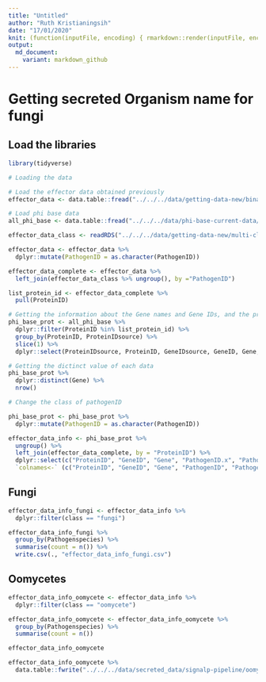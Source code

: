 ```yaml
---
title: "Untitled"
author: "Ruth Kristianingsih"
date: "17/01/2020"
knit: (function(inputFile, encoding) { rmarkdown::render(inputFile, encoding = encoding, output_dir = here::here("reports", stringr::str_remove(getwd(), here::here("scripts/r-scripts/")))) })
output:
  md_document:
    variant: markdown_github
---
```


# Getting secreted Organism name for fungi

## Load the libraries 

```r
library(tidyverse)

```

```r
# Loading the data

# Load the effector data obtained previously
effector_data <- data.table::fread("../../../data/getting-data-new/binary-class-data/effector_data.csv")

# Load phi base data
all_phi_base <- data.table::fread("../../../data/phi-base-current-data/phi-base_without_column_desc.csv")
```


```r
effector_data_class <- readRDS("../../../data/getting-data-new/multi-class-data/class_df_effectors.rds")
```



```r
effector_data <- effector_data %>% 
  dplyr::mutate(PathogenID = as.character(PathogenID))
```


```r
effector_data_complete <- effector_data %>% 
  left_join(effector_data_class %>% ungroup(), by ="PathogenID")
```

```r
list_protein_id <- effector_data_complete %>%
  pull(ProteinID)
```

```r
# Getting the information about the Gene names and Gene IDs, and the protein source
phi_base_prot <- all_phi_base %>%
  dplyr::filter(ProteinID %in% list_protein_id) %>%
  group_by(ProteinID, ProteinIDsource) %>%
  slice(1) %>%
  dplyr::select(ProteinIDsource, ProteinID, GeneIDsource, GeneID, Gene, PathogenID, Pathogenspecies, PathogenstrainID, Pathogenstrain)

# Getting the dictinct value of each data
phi_base_prot %>%
  dplyr::distinct(Gene) %>%
  nrow()
```

```r
# Change the class of pathogenID 

phi_base_prot <- phi_base_prot %>% 
  dplyr::mutate(PathogenID = as.character(PathogenID))
```


```r
effector_data_info <- phi_base_prot %>% 
  ungroup() %>% 
  left_join(effector_data_complete, by = "ProteinID") %>% 
  dplyr::select(c("ProteinID", "GeneID", "Gene", "PathogenID.x", "Pathogenspecies.x", "Pathogenstrain", "class")) %>%
  `colnames<-` (c("ProteinID", "GeneID", "Gene", "PathogenID", "Pathogenspecies", "Pathogenstrain", "class"))
```

## Fungi

```r
effector_data_info_fungi <- effector_data_info %>% 
  dplyr::filter(class == "fungi") 
```

```r
effector_data_info_fungi %>% 
  group_by(Pathogenspecies) %>% 
  summarise(count = n()) %>% 
  write.csv(., "effector_data_info_fungi.csv")
```

## Oomycetes

```r
effector_data_info_oomycete <- effector_data_info %>% 
  dplyr::filter(class == "oomycete") 
```


```r
effector_data_info_oomycete <- effector_data_info_oomycete %>% 
  group_by(Pathogenspecies) %>% 
  summarise(count = n())

effector_data_info_oomycete
```


```r
effector_data_info_oomycete %>% 
  data.table::fwrite("../../../data/secreted_data/signalp-pipeline/oomycete_lookup_table.csv")
```

